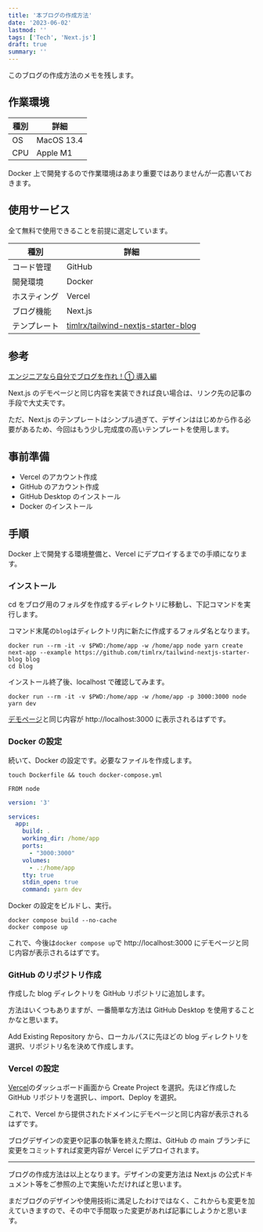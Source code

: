 ```yaml
---
title: '本ブログの作成方法'
date: '2023-06-02'
lastmod: ''
tags: ['Tech', 'Next.js']
draft: true
summary: ''
---
```


このブログの作成方法のメモを残します。

## 作業環境

| 種別 | 詳細       |
| ---- | ---------- |
| OS   | MacOS 13.4 |
| CPU  | Apple M1   |

Docker 上で開発するので作業環境はあまり重要ではありませんが一応書いておきます。

## 使用サービス

全て無料で使用できることを前提に選定しています。

| 種別         | 詳細                                                                                          |
| ------------ | --------------------------------------------------------------------------------------------- |
| コード管理   | GitHub                                                                                        |
| 開発環境     | Docker                                                                                        |
| ホスティング | Vercel                                                                                        |
| ブログ機能   | Next.js                                                                                       |
| テンプレート | [timlrx/tailwind-nextjs-starter-blog](https://github.com/timlrx/tailwind-nextjs-starter-blog) |

## 参考

[エンジニアなら自分でブログを作れ！① 導入編](https://zenn.dev/miketako3/articles/9b2b1a9ec13901)

Next.js のデモページと同じ内容を実装できれば良い場合は、リンク先の記事の手段で大丈夫です。

ただ、Next.js のテンプレートはシンプル過ぎて、デザインははじめから作る必要があるため、今回はもう少し完成度の高いテンプレートを使用します。

## 事前準備

- Vercel のアカウント作成
- GitHub のアカウント作成
- GitHub Desktop のインストール
- Docker のインストール

## 手順

Docker 上で開発する環境整備と、Vercel にデプロイするまでの手順になります。

### インストール

cd をブログ用のフォルダを作成するディレクトリに移動し、下記コマンドを実行します。

コマンド末尾の`blog`はディレクトリ内に新たに作成するフォルダ名となります。

```
docker run --rm -it -v $PWD:/home/app -w /home/app node yarn create next-app --example https://github.com/timlrx/tailwind-nextjs-starter-blog blog
cd blog
```

インストール終了後、localhost で確認してみます。

```
docker run --rm -it -v $PWD:/home/app -w /home/app -p 3000:3000 node yarn dev
```

[デモページ](https://tailwind-nextjs-starter-blog.vercel.app)と同じ内容が http://localhost:3000 に表示されるはずです。

### Docker の設定

続いて、Docker の設定です。必要なファイルを作成します。

```
touch Dockerfile && touch docker-compose.yml
```

```:Dockerfile
FROM node
```

```yml:docker-compose.yml
version: '3'

services:
  app:
    build: .
    working_dir: /home/app
    ports:
      - "3000:3000"
    volumes:
      - .:/home/app
    tty: true
    stdin_open: true
    command: yarn dev
```

Docker の設定をビルドし、実行。

```
docker compose build --no-cache
docker compose up
```

これで、今後は`docker compose up`で http://localhost:3000 にデモページと同じ内容が表示されるはずです。

### GitHub のリポジトリ作成

作成した blog ディレクトリを GitHub リポジトリに追加します。

方法はいくつもありますが、一番簡単な方法は GitHub Desktop を使用することかなと思います。

Add Existing Repository から、ローカルパスに先ほどの blog ディレクトリを選択、リポジトリ名を決めて作成します。

### Vercel の設定

[Vercel](https://vercel.com/dashboard)のダッシュボード画面から Create Project を選択。先ほど作成した GitHub リポジトリを選択し、import、Deploy を選択。

これで、Vercel から提供されたドメインにデモページと同じ内容が表示されるはずです。

ブログデザインの変更や記事の執筆を終えた際は、GitHub の main ブランチに変更をコミットすれば変更内容が Vercel にデプロイされます。

---

ブログの作成方法は以上となります。デザインの変更方法は Next.js の公式ドキュメント等をご参照の上で実施いただければと思います。

まだブログのデザインや使用技術に満足したわけではなく、これからも変更を加えていきますので、その中で手間取った変更があれば記事にしようかと思います。

